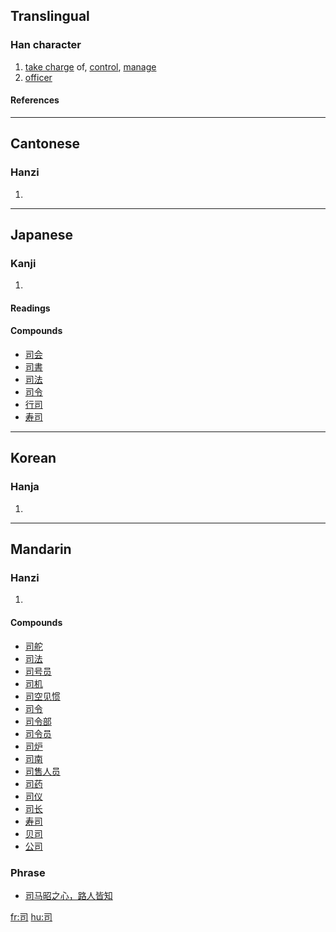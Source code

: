 ==Translingual==
===Han character===
{{Han char|rn=30|rad=口|as=02|sn=5|four=1762<sub>0</sub>|canj=尸一口 (SMR)}}
# [[take charge]] of, [[control]], [[manage]]
# [[officer]]
====References====
{{Han ref|kx=0174.030|dkj=03257|dj=0385.080|hdz=10572.080|uh=53F8|ud=21496|bh=A571|bd=42353}}
----
==Cantonese==
===Hanzi===
{{yue-hanzi|jyut=|y=si1}}
# {{defn|Cantonese}}
----
==Japanese==
===Kanji===
{{ja-kanji|grade=4|rs=口02}}
# {{defn|Japanese}} 
====Readings====
{{ja-readings|on=[[し]] (shi), [[じ]] (ji)|kun=[[つかさどる]] (tsukasadoru), [[つかさ]] (tsukasa)}}

====Compounds====
*[[司会]]
*[[司書]]
*[[司法]]
*[[司令]]
*[[行司]]
*[[寿司]]

----

==Korean==
===Hanja===
{{ko-hanja|hangeul=[[사]]|rv=sa|mr=sa}}
# {{defn|Korean}}
----
==Mandarin==
===Hanzi===
{{cmn-hanzi|pin=[[sī]] (si1), [[yù]] (yu4)|wg=ssu<sup>1</sup>, yü<sup>4</sup>}}
# {{defn|Mandarin}}

====Compounds====
*[[司舵]]
*[[司法]]
*[[司号员]]
*[[司机]]
*[[司空见惯]]
*[[司令]]
*[[司令部]]
*[[司令员]]
*[[司炉]]
*[[司南]]
*[[司售人员]]
*[[司药]]
*[[司仪]]
*[[司长]]
*[[寿司]]
*[[贝司]]
*[[公司]]

===Phrase===
*[[司马昭之心，路人皆知]]

[[fr:司]]
[[hu:司]]